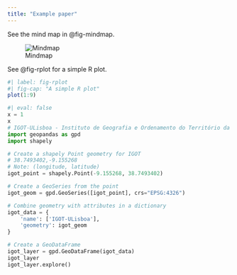 ```yaml
---
title: "Example paper"
---
```


See the mind map in @fig-mindmap.

![Mindmap](images/clipboard-3828616400.png){#fig-mindmap}


See @fig-rplot for a simple R plot.

```r
#| label: fig-rplot
#| fig-cap: "A simple R plot"
plot(1:9)
```

``` python
#| eval: false
x = 1
x
# IGOT-ULisboa - Instituto de Geografia e Ordenamento do Território da Universidade de Lisboa
import geopandas as gpd
import shapely

# Create a shapely Point geometry for IGOT
# 38.7493402,-9.155268
# Note: (longitude, latitude)
igot_point = shapely.Point(-9.155268, 38.7493402)  

# Create a GeoSeries from the point
igot_geom = gpd.GeoSeries([igot_point], crs="EPSG:4326")

# Combine geometry with attributes in a dictionary
igot_data = {
    'name': ['IGOT-ULisboa'],
    'geometry': igot_geom
}

# Create a GeoDataFrame
igot_layer = gpd.GeoDataFrame(igot_data)
igot_layer
igot_layer.explore()
```
